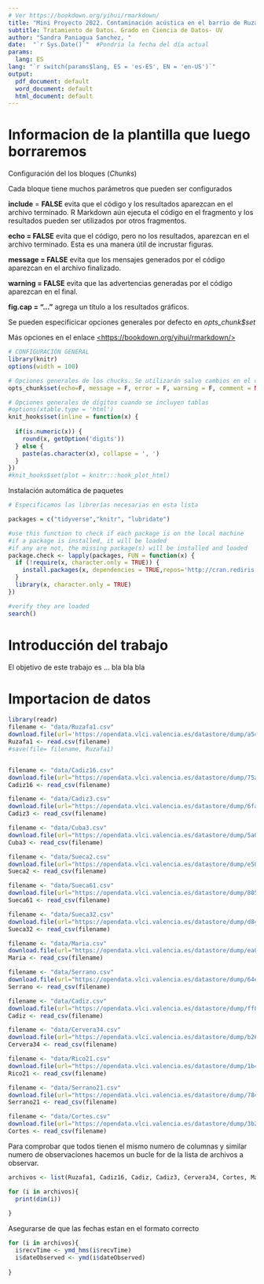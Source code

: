```yaml
---
# Ver https://bookdown.org/yihui/rmarkdown/ 
title: "Mini Proyecto 2022. Contaminación acústica en el barrio de Ruzafa"
subtitle: Tratamiento de Datos. Grado en Ciencia de Datos- UV
author: "Sandra Paniagua Sanchez, "
date:  "`r Sys.Date()`"  #Pondría la fecha del día actual
params:
  lang: ES
lang: "`r switch(params$lang, ES = 'es-ES', EN = 'en-US')`"
output:
  pdf_document: default
  word_document: default
  html_document: default
---
```


\bigskip

\bigskip

\noindent\makebox[\linewidth]{\rule{\textwidth}{0.4pt}}

\bigskip

\tableofcontents

\bigskip

\noindent\makebox[\linewidth]{\rule{\textwidth}{0.4pt}}


\newpage

# Informacion de la plantilla que luego borraremos
Configuración del los bloques (*Chunks*)

Cada bloque tiene muchos parámetros que pueden ser configurados

**include** = **FALSE** evita que el código y los resultados aparezcan en el archivo terminado. R Markdown aún ejecuta el código en el fragmento y los resultados pueden ser utilizados por otros fragmentos.

**echo = FALSE** evita que el código, pero no los resultados, aparezcan en el archivo terminado. Esta es una manera útil de incrustar figuras.

**message = FALSE** evita que los mensajes generados por el código aparezcan en el archivo finalizado.

**warning = FALSE** evita que las advertencias generadas por el código aparezcan en el final.

**fig.cap = "..."** agrega un título a los resultados gráficos.

Se pueden especificicar opciones generales por defecto en *opts_chunk\$set*

Más opciones en el enlace [\<https://bookdown.org/yihui/rmarkdown/\>](https://bookdown.org/yihui/rmarkdown/){.uri}

```r


# CONFIGURACIÓN GENERAL
library(knitr)
options(width = 100)

# Opciones generales de los chucks. Se utilizarán salvo cambios en el chunk
opts_chunk$set(echo=F, message = F, error = F, warning = F, comment = NA, fig.align = 'center', dpi = 200, tidy = F, cache.path = '.cache/', fig.path = './figura/')

# Opciones generales de dígitos cuando se incluyen tablas
#options(xtable.type = 'html')
knit_hooks$set(inline = function(x) {
  
  if(is.numeric(x)) {
    round(x, getOption('digits'))
  } else {
    paste(as.character(x), collapse = ', ')
  }
})
#knit_hooks$set(plot = knitr:::hook_plot_html)
```

Instalación automática de paquetes


```r

# Especificamos las librerías necesarias en esta lista

packages = c("tidyverse","knitr", "lubridate")

#use this function to check if each package is on the local machine
#if a package is installed, it will be loaded
#if any are not, the missing package(s) will be installed and loaded
package.check <- lapply(packages, FUN = function(x) {
  if (!require(x, character.only = TRUE)) {
    install.packages(x, dependencies = TRUE,repos='http://cran.rediris.es')
  }
  library(x, character.only = TRUE)
})

#verify they are loaded
search()

```

# Introducción del trabajo

El objetivo de este trabajo es ... bla bla bla 

# Importacion de datos

```r
library(readr)
filename <- "data/Ruzafa1.csv"
download.file(url='https://opendata.vlci.valencia.es/datastore/dump/a54fb175-8013-460a-a2f0-22de7a210d7a?format=csv&bom=true', destfile = filename)
Ruzafa1 <- read.csv(filename)
#save(file= filename, Ruzafa1)


filename <- "data/Cadiz16.csv"
download.file(url="https://opendata.vlci.valencia.es/datastore/dump/75a878a9-2bd9-4619-98ec-3224be867c65?format=csv&bom=true", destfile = filename)
Cadiz16 <- read_csv(filename)

filename <- "data/Cadiz3.csv"
download.file(url="https://opendata.vlci.valencia.es/datastore/dump/6fa5210b-f9c7-47c8-9d1f-ddb7568f62de?format=csv&bom=true", destfile = filename)
Cadiz3 <- read_csv(filename)

filename <- "data/Cuba3.csv"
download.file(url="https://opendata.vlci.valencia.es/datastore/dump/5a050cef-1107-4b3b-8e61-5daf5cfb2ca4?format=csv&bom=true", destfile = filename)
Cuba3 <- read_csv(filename)

filename <- "data/Sueca2.csv"
download.file(url="https://opendata.vlci.valencia.es/datastore/dump/e580f492-a2f6-4305-af24-f4c4d05b911c?format=csv&bom=true", destfile = filename)
Sueca2 <- read_csv(filename)

filename <- "data/Sueca61.csv"
download.file(url="https://opendata.vlci.valencia.es/datastore/dump/8058f1a5-c605-4baa-afff-2f638efb767f?format=csv&bom=true", destfile = filename)
Sueca61 <- read_csv(filename)

filename <- "data/Sueca32.csv"
download.file(url="https://opendata.vlci.valencia.es/datastore/dump/d842601d-35b4-4b88-96f7-42e8f68e1b74?format=csv&bom=true", destfile = filename)
Sueca32 <- read_csv(filename)

filename <- "data/Maria.csv"
download.file(url="https://opendata.vlci.valencia.es/datastore/dump/ea008906-e06a-4c72-9fe6-3238e212aae4?format=csv&bom=true", destfile = filename)
Maria <- read_csv(filename)

filename <- "data/Serrano.csv"
download.file(url="https://opendata.vlci.valencia.es/datastore/dump/64e4b7b4-e633-4753-b0ef-a57d785076f8?format=csv&bom=true", destfile = filename)
Serrano <- read_csv(filename)

filename <- "data/Cadiz.csv"
download.file(url="https://opendata.vlci.valencia.es/datastore/dump/ff8678b6-748e-4908-ab5b-9c7ff567da61?format=csv&bom=true", destfile = filename)
Cadiz <- read_csv(filename)

filename <- "data/Cervera34.csv"
download.file(url="https://opendata.vlci.valencia.es/datastore/dump/b26d42ae-2be9-481a-9b79-71392d9e80bd?format=csv&bom=true", destfile = filename)
Cervera34 <- read_csv(filename)

filename <- "data/Rico21.csv"
download.file(url="https://opendata.vlci.valencia.es/datastore/dump/1b41d86b-3939-488b-9035-92d851245924?format=csv&bom=true", destfile = filename)
Rico21 <- read_csv(filename)

filename <- "data/Serrano21.csv"
download.file(url="https://opendata.vlci.valencia.es/datastore/dump/784f4732-abc5-41b1-857b-42decb306643?format=csv&bom=true", destfile = filename)
Serrano21 <- read_csv(filename)

filename <- "data/Cortes.csv"
download.file(url="https://opendata.vlci.valencia.es/datastore/dump/3b2fe345-08fc-49d7-85c8-8cccf6a7e814?format=csv&bom=true", destfile = filename)
Cortes <- read_csv(filename)

```
Para comprobar que todos tienen el mismo numero de columnas y similar numero de observaciones hacemos un bucle for de la lista de archivos a observar.

```r

archivos <- list(Ruzafa1, Cadiz16, Cadiz, Cadiz3, Cervera34, Cortes, Maria, Rico21, Ruzafa2, Serrano, Serrano21, Sueca2, Sueca32, Sueca61)

for (i in archivos){
  print(dim(i))
  
}
```

Asegurarse de que las fechas estan en el formato correcto
```r
for (i in archivos){
  i$recvTime <- ymd_hms(i$recvTime)
  i$dateObserved <- ymd(i$dateObserved)
  
}

```

























